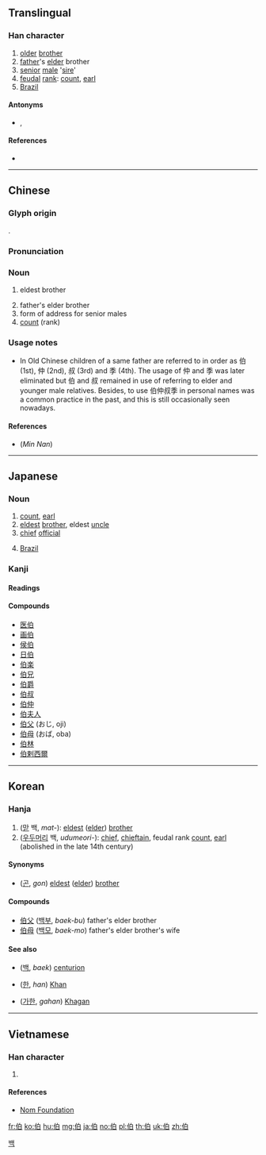 {{character info/new}}
{{also|旧}}
==Translingual==

===Han character===
{{Han char|rn=9|rad=人|as=05|sn=7|four=26200|canj=OHA|ids=⿰亻白}}

# [[older]] [[brother]]
# [[father]]'s [[elder]] brother
# [[senior]] [[male]] '[[sire]]'
# [[feudal]] [[rank]]: [[count]], [[earl]]
# [[Brazil]]

====Antonyms====
* {{l|mul|尗}}, {{l|mul|叔}}

====References====
* {{Han ref|kx=0096.160|dkj=00466|dj=0204.200|hdz=10136.020|uh=4F2F|ud=20271|bh=A742|bd=42818}}

----

==Chinese==
{{zh-forms}}

===Glyph origin===
{{Han etym}}
{{Han compound|人|alt1=亻|t1=person|白|ls=psc|c1=s|c2=p}}.

===Pronunciation===
{{zh-pron
|m=bó,bǎi
|m-s=be2
|c=baa3,baak3
|mn=peh/pek/pit/phek
|mn_note=peh - vernacular, pek, pit, phek - literary
|mc=y
|oc=y
|ma=
|cat=n
}}

===Noun===
{{zh-noun}}

# {{lb|zh|archaic}} eldest brother
# father's elder brother
# form of address for senior males
# [[count#Etymology 2|count]] (rank)
#: {{zh-also|五等爵位}}

===Usage notes===
*In Old Chinese children of a same father are referred to in order as 伯 (1st), 仲 (2nd), 叔 (3rd) and 季 (4th). The usage of 仲 and 季 was later eliminated but 伯 and 叔 remained in use of referring to elder and younger male relatives. Besides, to use 伯仲叔季 in personal names was a common practice in the past, and this is still occasionally seen nowadays.

====References====
* (''Min Nan'') {{thcwd|2865}}

----

==Japanese==
{{attention|ja|Dog's breakfast. Needs major reworking + expansion.}}

===Noun===
{{ja-noun|はく}}

# [[count]], [[earl]]
# [[eldest]] [[brother]], eldest [[uncle]]
# [[chief]] [[official]]
# {{lb|ja|abbreviation}} [[Brazil]]

===Kanji===
{{ja-kanji|grade=c|rs=人05}}

====Readings====
{{ja-readings
|goon=[[ひゃく]] (hyaku) {{non-joyo-reading}}, [[へ]] (he) {{non-joyo-reading}}
|kanon=[[はく]] (haku), [[は]] (ha)
|kun=[[おさ]] (osa), [[はたがしら]] (hatagashira)
}}

====Compounds====
{{der-top|Compounds}}
* [[医伯]]
* [[画伯]]
* [[侯伯]]
* [[日伯]]
* [[伯楽]]
* [[伯兄]]
* [[伯爵]]
* [[伯叔]]
* [[伯仲]]
* [[伯夫人]]
* [[伯父]] (おじ, oji)
* [[伯母]] (おば, oba)
* [[伯林]]
* [[伯剌西爾]]
{{der-bottom}}

----

==Korean==

===Hanja===
{{ko-hanja|hangeul=[[백]], [[패]]|eumhun=맏, 우두머리, 큰아버지, 백작|rv=baek, pae|mr=paek, p'ae}}

# ([[맏]] 백, ''mat-''): [[eldest]] ([[elder]]) [[brother]]
# ([[우두머리]] 백, ''udumeori-''): [[chief]], [[chieftain]], feudal rank [[count]], [[earl]] (abolished in the late 14th century)

====Synonyms====
* {{l|ko|昆}} ([[곤]], ''gon'') [[eldest]] ([[elder]]) [[brother]]

====Compounds====
* [[伯父]] ([[백부]], ''baek-bu'') father's elder brother
* [[伯母]] ([[백모]], ''baek-mo'') father's elder brother's wife

====See also====
* {{l|ko|佰}} ([[백]], ''baek'') [[centurion]]
* {{l|ko|汗}} ([[한]], ''han'') [[Khan]]
* {{l|ko|可汗}} ([[가한]], ''gahan'') [[Khagan]]

[[Category:Hanja readings|백]]

----

==Vietnamese==

===Han character===
{{vi-hantu|[[bá]], [[bác]]|rs=人05}}

# {{defn|lang=vi|sort=人05}}

====References====
* [http://nomfoundation.org/common/nom_details.php?codepoint=4f2f&img=1 Nom Foundation]

[[fr:伯]]
[[ko:伯]]
[[hu:伯]]
[[mg:伯]]
[[ja:伯]]
[[no:伯]]
[[pl:伯]]
[[th:伯]]
[[uk:伯]]
[[zh:伯]]